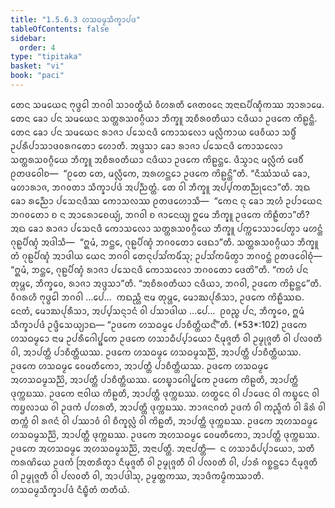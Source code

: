 ```yaml
---
title: "1.5.6.3 ᩉᩈᨵᨾ᩠ᨾᩈᩥᨠ᩠ᨡᩣᨸᨴ"
tableOfContents: false
sidebar:
  order: 4
type: "tipitaka"
basket: "vi"
book: "paci"
---
```



<DynamicBreadcrumb />

<Division number="335" book="paci">

<Paragraph number="1038" book="paci">
ᨲᩮᨶ ᩈᨾᨿᩮᨶ ᨻᩩᨴ᩠ᨵᩮᩤ ᨽᨣᩅᩤ ᩈᩣᩅᨲ᩠ᨳᩥᨿᩴ ᩅᩥᩉᩁᨲᩥ ᨩᩮᨲᩅᨶᩮ ᩋᨶᩣᨳᨸᩥᨱ᩠ᨯᩥᨠᩔ ᩋᩣᩁᩣᨾᩮ. ᨲᩮᨶ ᨡᩮᩣ ᨸᨶ ᩈᨾᨿᩮᨶ ᩈᨲ᩠ᨲᩁᩈᩅᨣ᩠ᨣᩥᨿᩣ ᨽᩥᨠ᩠ᨡᩪ ᩋᨧᩥᩁᩅᨲᩥᨿᩣ ᨶᨴᩥᨿᩣ ᩏᨴᨠᩮ ᨠᩦᩊᨶ᩠ᨲᩥ. ᨲᩮᨶ ᨡᩮᩣ ᨸᨶ ᩈᨾᨿᩮᨶ ᩁᩣᨩᩣ ᨸᩈᩮᨶᨴᩥ ᨠᩮᩣᩈᩃᩮᩣ ᨾᩃᩖᩥᨠᩣᨿ ᨴᩮᩅᩥᨿᩣ ᩈᨴ᩠ᨵᩥᩴ ᩏᨸᩁᩥᨸᩣᩈᩣᨴᩅᩁᨣᨲᩮᩣ ᩉᩮᩣᨲᩥ. ᩋᨴ᩠ᨴᩈᩣ ᨡᩮᩣ ᩁᩣᨩᩣ ᨸᩈᩮᨶᨴᩥ ᨠᩮᩣᩈᩃᩮᩣ ᩈᨲ᩠ᨲᩁᩈᩅᨣ᩠ᨣᩥᨿᩮ ᨽᩥᨠ᩠ᨡᩪ ᩋᨧᩥᩁᩅᨲᩥᨿᩣ ᨶᨴᩥᨿᩣ ᩏᨴᨠᩮ ᨠᩦᩊᨶ᩠ᨲᩮ. ᨴᩥᩈ᩠ᩅᩣᨶ ᨾᩃᩖᩥᨠᩴ ᨴᩮᩅᩥᩴ ᩑᨲᨴᩅᩮᩤᨧ—  “ᩑᨲᩮ ᨲᩮ, ᨾᩃᩖᩥᨠᩮ, ᩋᩁᩉᨶ᩠ᨲᩮᩣ ᩏᨴᨠᩮ ᨠᩦᩊᨶ᩠ᨲᩦ”ᨲᩥ. “ᨶᩥᩔᩴᩈᨿᩴ ᨡᩮᩣ, ᨾᩉᩣᩁᩣᨩ, ᨽᨣᩅᨲᩣ ᩈᩥᨠ᩠ᨡᩣᨸᨴᩴ ᩋᨸᨬ᩠ᨬᨲ᩠ᨲᩴ. ᨲᩮ ᩅᩤ ᨽᩥᨠ᩠ᨡᩪ ᩋᨸ᩠ᨸᨠᨲᨬ᩠ᨬᩩᨶᩮᩣ”ᨲᩥ. ᩋᨳ ᨡᩮᩣ ᩁᨬ᩠ᨬᩮᩣ ᨸᩈᩮᨶᨴᩥᩔ ᨠᩮᩣᩈᩃᩔ ᩑᨲᨴᩉᩮᩣᩈᩥ—  “ᨠᩮᨶ ᨶᩩ ᨡᩮᩣ ᩋᩉᩴ ᩏᨸᩣᨿᩮᨶ ᨽᨣᩅᨲᩮᩣ ᨧ ᨶ ᩋᩣᩁᩮᩣᨧᩮᨿ᩠ᨿᩴ, ᨽᨣᩅᩤ ᨧ ᨩᩣᨶᩮᨿ᩠ᨿ ᩍᨾᩮ ᨽᩥᨠ᩠ᨡᩪ ᩏᨴᨠᩮ ᨠᩦᩊᩥᨲᩣ”ᨲᩥ? ᩋᨳ ᨡᩮᩣ ᩁᩣᨩᩣ ᨸᩈᩮᨶᨴᩥ ᨠᩮᩣᩈᩃᩮᩣ ᩈᨲ᩠ᨲᩁᩈᩅᨣ᩠ᨣᩥᨿᩮ ᨽᩥᨠ᩠ᨡᩪ ᨸᨠ᩠ᨠᩮᩣᩈᩣᨸᩮᨲ᩠ᩅᩣ ᨾᩉᨶ᩠ᨲᩴ ᨣᩩᩊᨸᩥᨱ᩠ᨯᩴ ᩋᨴᩤᩈᩥ—  “ᩍᨾᩴ, ᨽᨶ᩠ᨲᩮ, ᨣᩩᩊᨸᩥᨱ᩠ᨯᩴ ᨽᨣᩅᨲᩮᩣ ᨴᩮᨳᩣ”ᨲᩥ. ᩈᨲ᩠ᨲᩁᩈᩅᨣ᩠ᨣᩥᨿᩣ ᨽᩥᨠ᩠ᨡᩪ ᨲᩴ ᨣᩩᩊᨸᩥᨱ᩠ᨯᩴ ᩋᩣᨴᩤᨿ ᨿᩮᨶ ᨽᨣᩅᩤ ᨲᩮᨶᩩᨸᩈᩘᨠᨾᩥᩴᩈᩩ; ᩏᨸᩈᩘᨠᨾᩥᨲ᩠ᩅᩣ ᨽᨣᩅᨶ᩠ᨲᩴ ᩑᨲᨴᩅᩮᩤᨧᩩᩴ—  “ᩍᨾᩴ, ᨽᨶ᩠ᨲᩮ, ᨣᩩᩊᨸᩥᨱ᩠ᨯᩴ ᩁᩣᨩᩣ ᨸᩈᩮᨶᨴᩥ ᨠᩮᩣᩈᩃᩮᩣ ᨽᨣᩅᨲᩮᩣ ᨴᩮᨲᩦ”ᨲᩥ. “ᨠᩉᩴ ᨸᨶ ᨲᩩᨾ᩠ᩉᩮ, ᨽᩥᨠ᩠ᨡᩅᩮ, ᩁᩣᨩᩣ ᩋᨴ᩠ᨴᩈᩣ”ᨲᩥ. “ᩋᨧᩥᩁᩅᨲᩥᨿᩣ ᨶᨴᩥᨿᩣ, ᨽᨣᩅᩤ, ᩏᨴᨠᩮ ᨠᩦᩊᨶ᩠ᨲᩮ”ᨲᩥ. ᩅᩥᨣᩁᩉᩥ ᨻᩩᨴ᩠ᨵᩮᩤ ᨽᨣᩅᩤ …ᨸᩮ…  ᨠᨳᨬ᩠ᩉᩥ ᨶᩣᨾ ᨲᩩᨾ᩠ᩉᩮ, ᨾᩮᩣᨥᨸᩩᩁᩥᩈᩣ, ᩏᨴᨠᩮ ᨠᩦᩊᩥᩔᨳ. ᨶᩮᨲᩴ, ᨾᩮᩣᨥᨸᩩᩁᩥᩈᩣ, ᩋᨸ᩠ᨸᩈᨶ᩠ᨶᩣᨶᩴ ᩅᩤ ᨸᩈᩣᨴᩤᨿ …ᨸᩮ…  ᩑᩅᨬ᩠ᨧ ᨸᨶ, ᨽᩥᨠ᩠ᨡᩅᩮ, ᩍᨾᩴ ᩈᩥᨠ᩠ᨡᩣᨸᨴᩴ ᩏᨴ᩠ᨴᩥᩈᩮᨿ᩠ᨿᩣᨳ—
</Paragraph>

</Division>
<Division number="336" book="paci">

<Paragraph number="1039" book="paci">
<Emphasis>“ᩏᨴᨠᩮ ᩉᩈᨵᨾ᩠ᨾᩮ ᨸᩣᨧᩥᨲ᩠ᨲᩥᨿᨶ᩺”</Emphasis>ᨲᩥ. (*53*:<Emphasis>102</Emphasis>)
</Paragraph>

</Division>
<Division number="337" book="paci">

<Paragraph number="1040" book="paci">
<Emphasis>ᩏᨴᨠᩮ ᩉᩈᨵᨾ᩠ᨾᩮᩣ</Emphasis> ᨶᩣᨾ ᩏᨸᩁᩥᨣᩮᩤᨸ᩠ᨹᨠᩮ ᩏᨴᨠᩮ ᩉᩈᩣᨵᩥᨸ᩠ᨸᩣᨿᩮᩣ ᨶᩥᨾᩩᨩ᩠ᨩᨲᩥ ᩅᩤ ᩏᨾ᩠ᨾᩩᨩ᩠ᨩᨲᩥ ᩅᩤ ᨸᩃᩅᨲᩥ ᩅᩤ, ᩋᩣᨸᨲ᩠ᨲᩥ ᨸᩣᨧᩥᨲ᩠ᨲᩥᨿᩔ.
</Paragraph>

</Division>
<Division number="338" book="paci">

<Paragraph number="1041" book="paci">
ᩏᨴᨠᩮ ᩉᩈᨵᨾ᩠ᨾᩮ ᩉᩈᨵᨾ᩠ᨾᩈᨬ᩠ᨬᩦ, ᩋᩣᨸᨲ᩠ᨲᩥ ᨸᩣᨧᩥᨲ᩠ᨲᩥᨿᩔ. ᩏᨴᨠᩮ ᩉᩈᨵᨾ᩠ᨾᩮ ᩅᩮᨾᨲᩥᨠᩮᩣ, ᩋᩣᨸᨲ᩠ᨲᩥ ᨸᩣᨧᩥᨲ᩠ᨲᩥᨿᩔ. ᩏᨴᨠᩮ ᩉᩈᨵᨾ᩠ᨾᩮ ᩋᩉᩈᨵᨾ᩠ᨾᩈᨬ᩠ᨬᩦ, ᩋᩣᨸᨲ᩠ᨲᩥ ᨸᩣᨧᩥᨲ᩠ᨲᩥᨿᩔ.
</Paragraph>

<Paragraph number="1042" book="paci">
ᩉᩮᨭ᩠ᨮᩣᨣᩮᩤᨸ᩠ᨹᨠᩮ ᩏᨴᨠᩮ ᨠᩦᩊᨲᩥ, ᩋᩣᨸᨲ᩠ᨲᩥ ᨴᩩᨠ᩠ᨠᨭᩔ. ᩏᨴᨠᩮ ᨶᩣᩅᩤᨿ ᨠᩦᩊᨲᩥ, ᩋᩣᨸᨲ᩠ᨲᩥ ᨴᩩᨠ᩠ᨠᨭᩔ. ᩉᨲ᩠ᨳᩮᨶ ᩅᩤ ᨸᩣᨴᩮᨶ ᩅᩤ ᨠᨭ᩠ᨮᩮᨶ ᩅᩤ ᨠᨮᩃᩣᨿ ᩅᩤ ᩏᨴᨠᩴ ᨸᩉᩁᨲᩥ, ᩋᩣᨸᨲ᩠ᨲᩥ ᨴᩩᨠ᩠ᨠᨭᩔ. ᨽᩣᨩᨶᨣᨲᩴ ᩏᨴᨠᩴ ᩅᩤ ᨠᨬ᩠ᨩᩥᨠᩴ ᩅᩤ ᨡᩦᩁᩴ ᩅᩤ ᨲᨠ᩠ᨠᩴ ᩅᩤ ᩁᨩᨶᩴ ᩅᩤ ᨸᩔᩣᩅᩴ ᩅᩤ ᨧᩥᨠ᩠ᨡᩃᩖᩴ ᩅᩤ ᨠᩦᩊᨲᩥ, ᩋᩣᨸᨲ᩠ᨲᩥ ᨴᩩᨠ᩠ᨠᨭᩔ.
</Paragraph>

<Paragraph number="1043" book="paci">
ᩏᨴᨠᩮ ᩋᩉᩈᨵᨾ᩠ᨾᩮ ᩉᩈᨵᨾ᩠ᨾᩈᨬ᩠ᨬᩦ, ᩋᩣᨸᨲ᩠ᨲᩥ ᨴᩩᨠ᩠ᨠᨭᩔ. ᩏᨴᨠᩮ ᩋᩉᩈᨵᨾ᩠ᨾᩮ ᩅᩮᨾᨲᩥᨠᩮᩣ, ᩋᩣᨸᨲ᩠ᨲᩥ ᨴᩩᨠ᩠ᨠᨭᩔ. ᩏᨴᨠᩮ ᩋᩉᩈᨵᨾ᩠ᨾᩮ ᩋᩉᩈᨵᨾ᩠ᨾᩈᨬ᩠ᨬᩦ, ᩋᨶᩣᨸᨲ᩠ᨲᩥ.
</Paragraph>

</Division>
<Division number="339" book="paci">

<Paragraph number="1044" book="paci">
ᩋᨶᩣᨸᨲ᩠ᨲᩥ—  ᨶ ᩉᩈᩣᨵᩥᨸ᩠ᨸᩣᨿᩮᩣ, ᩈᨲᩥ ᨠᩁᨱᩦᨿᩮ ᩏᨴᨠᩴ ᩒᨲᩁᩥᨲ᩠ᩅᩣ ᨶᩥᨾᩩᨩ᩠ᨩᨲᩥ ᩅᩤ ᩏᨾ᩠ᨾᩩᨩ᩠ᨩᨲᩥ ᩅᩤ ᨸᩃᩅᨲᩥ ᩅᩤ, ᨸᩣᩁᩴ ᨣᨧ᩠ᨨᨶ᩠ᨲᩮᩣ ᨶᩥᨾᩩᨩ᩠ᨩᨲᩥ ᩅᩤ ᩏᨾ᩠ᨾᩩᨩ᩠ᨩᨲᩥ ᩅᩤ ᨸᩃᩅᨲᩥ ᩅᩤ, ᩋᩣᨸᨴᩤᩈᩩ, ᩏᨾ᩠ᨾᨲ᩠ᨲᨠᩔ, ᩋᩣᨴᩥᨠᨾ᩠ᨾᩥᨠᩔᩣᨲᩥ.

</Paragraph>
</Division>

<Paragraph number="1045" type="center" book="paci">
ᩉᩈᨵᨾ᩠ᨾᩈᩥᨠ᩠ᨡᩣᨸᨴᩴ ᨶᩥᨭ᩠ᨮᩥᨲᩴ ᨲᨲᩥᨿᩴ.
</Paragraph>